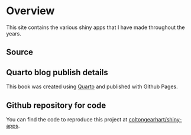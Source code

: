 # Overview {.unnumbered}

This site contains the various shiny apps that I have made throughout the years.

## Source {.unnumbered}

::: callout-note
## Quarto blog publish details

This book was created using [Quarto](https://quarto.org/) and published with Github Pages.
:::

::: callout-tip
## Github repository for code

You can find the code to reproduce this project at [coltongearhart/shiny-apps](https://github.com/coltongearhart/shiny-apps).
:::
